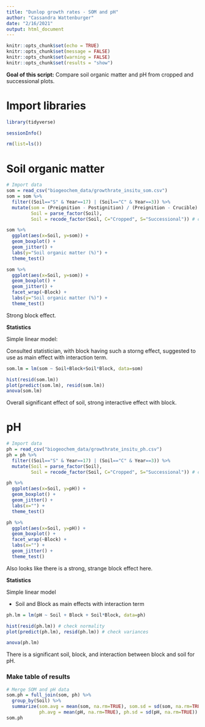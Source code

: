 ```yaml
---
title: "Dunlop growth rates - SOM and pH"
author: "Cassandra Wattenburger"
date: "2/16/2021"
output: html_document
---
```



```r
knitr::opts_chunk$set(echo = TRUE)
knitr::opts_chunk$set(message = FALSE)
knitr::opts_chunk$set(warning = FALSE)
knitr::opts_chunk$set(results = "show")
```

**Goal of this script:** Compare soil organic matter and pH from cropped and successional plots.

# Import libraries

```r
library(tidyverse)

sessionInfo()

rm(list=ls())
```


# Soil organic matter

```r
# Import data
som = read_csv("biogeochem_data/growthrate_insitu_som.csv")
som = som %>% 
  filter((Soil=="S" & Year==17) | (Soil=="C" & Year==3)) %>%
  mutate(som = (Preignition - Postignition) / (Preignition - Crucible) * 100, # calculate % SOM
         Soil = parse_factor(Soil),
         Soil = recode_factor(Soil, C="Cropped", S="Successional")) # clean up

som %>% 
  ggplot(aes(x=Soil, y=som)) +
  geom_boxplot() +
  geom_jitter() +
  labs(y="Soil organic matter (%)") +
  theme_test()

som %>% 
  ggplot(aes(x=Soil, y=som)) +
  geom_boxplot() +
  geom_jitter() +
  facet_wrap(~Block) +
  labs(y="Soil organic matter (%)") +
  theme_test()
```

Strong block effect.


**Statistics**

Simple linear model:

Consulted statistician, with block having such a storng effect, suggested to use as main effect with interaction term.

```r
som.lm = lm(som ~ Soil+Block+Soil*Block, data=som)

hist(resid(som.lm))
plot(predict(som.lm), resid(som.lm))
anova(som.lm)
```

Overall significant effect of soil, strong interactive effect with block.


# pH

```r
# Import data
ph = read_csv("biogeochem_data/growthrate_insitu_ph.csv")
ph = ph %>% 
  filter((Soil=="S" & Year==17) | (Soil=="C" & Year==3)) %>%
  mutate(Soil = parse_factor(Soil),
         Soil = recode_factor(Soil, C="Cropped", S="Successional")) # clean up

ph %>% 
  ggplot(aes(x=Soil, y=pH)) +
  geom_boxplot() +
  geom_jitter() +
  labs(x="") +
  theme_test()

ph %>% 
  ggplot(aes(x=Soil, y=pH)) +
  geom_boxplot() +
  facet_wrap(~Block) +
  labs(x="") +
  geom_jitter() +
  theme_test()
```

Also looks like there is a strong, strange block effect here.


**Statistics**

Simple linear model

* Soil and Block as main effects with interaction term

```r
ph.lm = lm(pH ~ Soil + Block + Soil*Block, data=ph)

hist(resid(ph.lm)) # check normality
plot(predict(ph.lm), resid(ph.lm)) # check variances

anova(ph.lm)
```

There is a significant soil, block, and interaction between block and soil for pH.


### Make table of results

```r
# Merge SOM and pH data
som.ph = full_join(som, ph) %>%
  group_by(Soil) %>%
  summarize(som.avg = mean(som, na.rm=TRUE), som.sd = sd(som, na.rm=TRUE),
            ph.avg = mean(pH, na.rm=TRUE), ph.sd = sd(pH, na.rm=TRUE))
som.ph
```